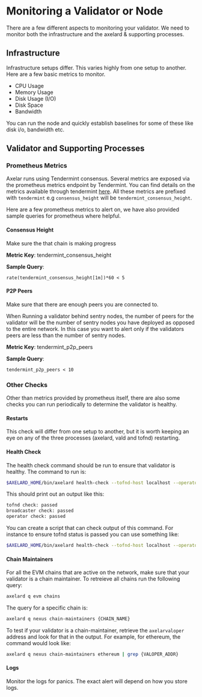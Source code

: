 
# Monitoring a Validator or Node

There are a few different aspects to monitoring your validator. We need to monitor both the infrastructure and the axelard & supporting processes.

## Infrastructure
Infrastructure setups differ. This varies highly from one setup to another. Here are a few basic metrics to monitor.
* CPU Usage
* Memory Usage
* Disk Usage (I/O)
* Disk Space
* Bandwidth

You can run the node and quickly establish baselines for some of these like disk i/o, bandwidth etc.


## Validator and Supporting Processes

### Prometheus Metrics

Axelar runs using Tendermint consensus. Several metrics are exposed via the prometheus metrics endpoint by Tendermint. You can find details on the metrics available through tendermint [here](https://docs.tendermint.com/v0.34/tendermint-core/metrics.html). All these metrics are prefixed with `tendermint` e.g `consensus_height` will be `tendermint_consensus_height`.


Here are a few prometheus metrics to alert on, we have also provided sample queries for prometheus where helpful.

#### Consensus Height

Make sure the that chain is making progress

**Metric Key**: tendermint_consensus_height

**Sample Query**:
```
rate(tendermint_consensus_height[1m])*60 < 5
```

#### P2P Peers

Make sure that there are enough peers you are connected to.

<Callout type="warning" emoji="⚠️">
  When Running a validator behind sentry nodes, the number of peers for the validator will be the number of sentry nodes you have deployed as opposed to the entire network. In this case you want to alert only if the validators peers are less than the number of sentry nodes.
</Callout>

**Metric Key**: tendermint_p2p_peers

**Sample Query**:
```
tendermint_p2p_peers < 10
```

### Other Checks

Other than metrics provided by prometheus itself, there are also some checks you can run periodically to determine the validator is healthy.

#### Restarts

This check will differ from one setup to another, but it is worth keeping an eye on any of the three processes (axelard, vald and tofnd) restarting.

#### Health Check

The health check command should be run to ensure that validator is healthy. The command to run is:
```sh
$AXELARD_HOME/bin/axelard health-check --tofnd-host localhost --operator-addr {VALOPER_ADDR}
```

This should print out an output like this:
```sh
tofnd check: passed
broadcaster check: passed
operator check: passed
```

You can create a script that can check output of this command. For instance to ensure tofnd status is passed you can use something like:
```sh
$AXELARD_HOME/bin/axelard health-check --tofnd-host localhost --operator-addr {VALOPER_ADDR} | grep tofnd | awk -F: '{print $2}' | tr -d ' '
```

#### Chain Maintainers

For all the EVM chains that are active on the network, make sure that your validator is a chain maintainer. To retreieve all chains run the following query:
```sh
axelard q evm chains
```

The query for a specific chain is:
```sh
axelard q nexus chain-maintainers {CHAIN_NAME}
```

To test if your validator is a chain-maintainer, retrieve the `axelarvaloper` address and look for that in the output. For example, for ethereum, the command would look like:
```sh
axelard q nexus chain-maintainers ethereum | grep {VALOPER_ADDR}
```

#### Logs

Monitor the logs for panics. The exact alert will depend on how you store logs.
